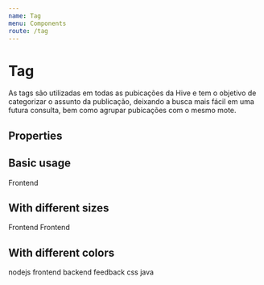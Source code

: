 ```yaml
---
name: Tag
menu: Components
route: /tag
---
```



# Tag

As tags são utilizadas em todas as pubicações da Hive e tem o objetivo de categorizar o assunto da publicação, deixando a busca mais fácil em uma futura consulta, bem como agrupar pubicações com o mesmo mote.

## Properties

<Props of={Tag} />

## Basic usage

<Playground>
  <Tag scale='small'>Frontend</Tag>
</Playground>

## With different sizes

<Playground>
  <Tag scale='small'>Frontend</Tag>
  <Tag scale='normal'>Frontend</Tag>
</Playground>

## With different colors

<Playground>
  <Tag scale='small' background="forestGreen">nodejs</Tag>
  <Tag scale='small' background="burntSienna">frontend</Tag>
  <Tag scale='small' background="rajah">backend</Tag>
  <Tag scale='small' background="persianPink">feedback</Tag>
  <Tag scale='small' background="royalBlue">css</Tag>
  <Tag scale='small' background="cinnabar">java</Tag>
</Playground>
